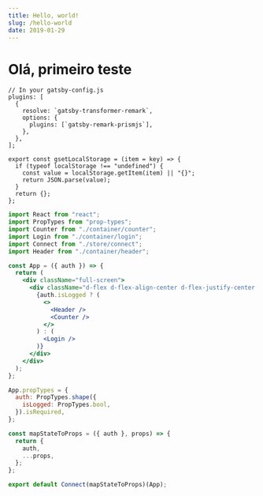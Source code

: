 ```yaml
---
title: Hello, world!
slug: /hello-world
date: 2019-01-29
---
```


# Olá, primeiro teste

```javascript{1-2}
// In your gatsby-config.js
plugins: [
  {
    resolve: `gatsby-transformer-remark`,
    options: {
      plugins: [`gatsby-remark-prismjs`],
    },
  },
];
```

```js{2-3}
export const gsetLocalStorage = (item = key) => {
  if (typeof localStorage !== "undefined") {
    const value = localStorage.getItem(item) || "{}";
    return JSON.parse(value);
  }
  return {};
};
```

```jsx
import React from "react";
import PropTypes from "prop-types";
import Counter from "./container/counter";
import Login from "./container/login";
import Connect from "./store/connect";
import Header from "./container/header";

const App = ({ auth }) => {
  return (
    <div className="full-screen">
      <div className="d-flex d-flex-align-center d-flex-justify-center h-100">
        {auth.isLogged ? (
          <>
            <Header />
            <Counter />
          </>
        ) : (
          <Login />
        )}
      </div>
    </div>
  );
};

App.propTypes = {
  auth: PropTypes.shape({
    isLogged: PropTypes.bool,
  }).isRequired,
};

const mapStateToProps = ({ auth }, props) => {
  return {
    auth,
    ...props,
  };
};

export default Connect(mapStateToProps)(App);
```

